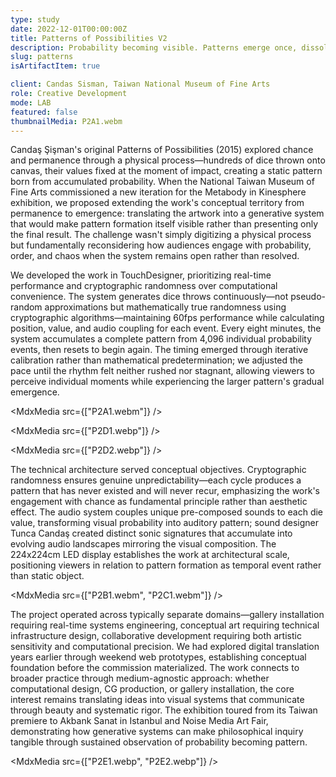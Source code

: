 ```yaml
---
type: study
date: 2022-12-01T00:00:00Z
title: Patterns of Possibilities V2
description: Probability becoming visible. Patterns emerge once, dissolve, never recur.
slug: patterns
isArtifactItem: true

client: Candas Sisman, Taiwan National Museum of Fine Arts
role: Creative Development
mode: LAB
featured: false
thumbnailMedia: P2A1.webm
---
```


<MdxParagraph>

Candaş Şişman's original Patterns of Possibilities (2015) explored chance and permanence through a physical process—hundreds of dice thrown onto canvas, their values fixed at the moment of impact, creating a static pattern born from accumulated probability. When the National Taiwan Museum of Fine Arts commissioned a new iteration for the Metabody in Kinesphere exhibition, we proposed extending the work's conceptual territory from permanence to emergence: translating the artwork into a generative system that would make pattern formation itself visible rather than presenting only the final result. The challenge wasn't simply digitizing a physical process but fundamentally reconsidering how audiences engage with probability, order, and chaos when the system remains open rather than resolved.

We developed the work in TouchDesigner, prioritizing real-time performance and cryptographic randomness over computational convenience. The system generates dice throws continuously—not pseudo-random approximations but mathematically true randomness using cryptographic algorithms—maintaining 60fps performance while calculating position, value, and audio coupling for each event. Every eight minutes, the system accumulates a complete pattern from 4,096 individual probability events, then resets to begin again. The timing emerged through iterative calibration rather than mathematical predetermination; we adjusted the pace until the rhythm felt neither rushed nor stagnant, allowing viewers to perceive individual moments while experiencing the larger pattern's gradual emergence.

</MdxParagraph>

<MdxMedia src={["P2A1.webm"]} />

<MdxMedia src={["P2D1.webp"]} />

<MdxMedia src={["P2D2.webp"]} />

<MdxParagraph>

The technical architecture served conceptual objectives. Cryptographic randomness ensures genuine unpredictability—each cycle produces a pattern that has never existed and will never recur, emphasizing the work's engagement with chance as fundamental principle rather than aesthetic effect. The audio system couples unique pre-composed sounds to each die value, transforming visual probability into auditory pattern; sound designer Tunca Candaş created distinct sonic signatures that accumulate into evolving audio landscapes mirroring the visual composition. The 224x224cm LED display establishes the work at architectural scale, positioning viewers in relation to pattern formation as temporal event rather than static object.

</MdxParagraph>

<MdxMedia src={["P2B1.webm", "P2C1.webm"]} />

<MdxParagraph>

The project operated across typically separate domains—gallery installation requiring real-time systems engineering, conceptual art requiring technical infrastructure design, collaborative development requiring both artistic sensitivity and computational precision. We had explored digital translation years earlier through weekend web prototypes, establishing conceptual foundation before the commission materialized. The work connects to broader practice through medium-agnostic approach: whether computational design, CG production, or gallery installation, the core interest remains translating ideas into visual systems that communicate through beauty and systematic rigor. The exhibition toured from its Taiwan premiere to Akbank Sanat in Istanbul and Noise Media Art Fair, demonstrating how generative systems can make philosophical inquiry tangible through sustained observation of probability becoming pattern.

</MdxParagraph>

<MdxMedia src={["P2E1.webp", "P2E2.webp"]} />
